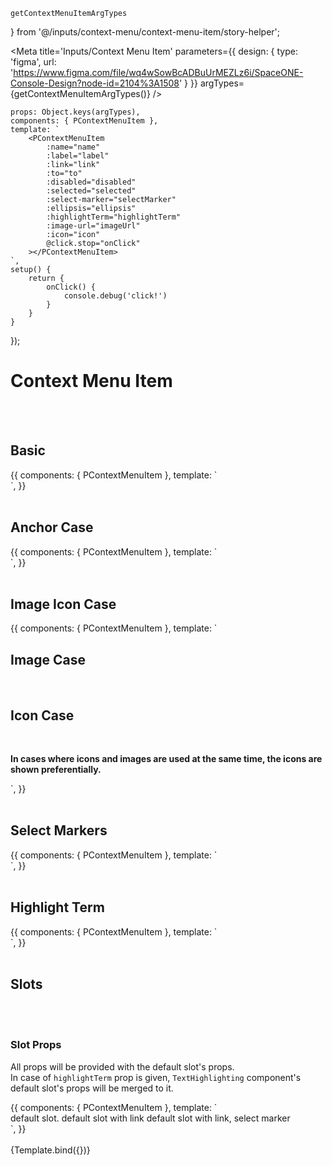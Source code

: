     getContextMenuItemArgTypes
} from '@/inputs/context-menu/context-menu-item/story-helper';


<Meta title='Inputs/Context Menu Item' parameters={{
    design: {
        type: 'figma',
        url: 'https://www.figma.com/file/wq4wSowBcADBuUrMEZLz6i/SpaceONE-Console-Design?node-id=2104%3A1508'
    }
}} argTypes={getContextMenuItemArgTypes()}
/>

    props: Object.keys(argTypes),
    components: { PContextMenuItem },
    template: `
        <PContextMenuItem
            :name="name"
            :label="label"
            :link="link"
            :to="to"
            :disabled="disabled"
            :selected="selected"
            :select-marker="selectMarker"
            :ellipsis="ellipsis"
            :highlightTerm="highlightTerm"
            :image-url="imageUrl"
            :icon="icon"
            @click.stop="onClick"
        ></PContextMenuItem>
    `,
    setup() {
        return {
            onClick() {
                console.debug('click!')
            }
        }
    }
});


# Context Menu Item
<br/>
<br/>

## Basic

<Canvas>
    <Story name="Basic">
        {{
            components: { PContextMenuItem },
            template: `
        <div class="border border-primary-1 p-4">
            <p-context-menu-item label="basic (mouse over me to check hover style)" />
            <p-context-menu-item label="disabled" disabled />
            <p-context-menu-item label="selected" selected />
            <p-context-menu-item label="long long long long long long long long long long long long long long long long long long long long long long long long long long long long long long long long long long long long label case" />
            <p-context-menu-item label="ellipsis, long long long long long long long long long long long long long long long long long long long long long long long long long long long long long long long long long long long long label case" ellipsis />
        </div>
    `,
        }}
    </Story>
</Canvas>

<br/>
<br/>

## Anchor Case

<Canvas>
    <Story name="Anchor Case">
        {{
            components: { PContextMenuItem },
            template: `
        <div class="border border-primary-1 p-4">
            <p-context-menu-item label="to (style is the same with the basic case)" :to="{}" />
            <p-context-menu-item label="link" link="http://google.com" />
            <p-context-menu-item label="link, disabled" link="http://google.com" disabled />
            <p-context-menu-item label="link, selected" link="http://google.com" selected />
            <p-context-menu-item label="link, long long long long long long long long long long long long long long long long long long long long long long long long long long long long long long long long long long long long label case" link="http://google.com" />
            <p-context-menu-item label="link, ellipsis, long long long long long long long long long long long long long long long long long long long long long long long long long long long long long long long long long long long long label case" link="http://google.com" ellipsis />
        </div>
    `,
        }}
    </Story>
</Canvas>

<br/>
<br/>

## Image Icon Case

<Canvas>
    <Story name="Image Icon Case">
        {{
            components: { PContextMenuItem },
            template: `
        <div>
            <h2>Image Case</h2>
            <div class="border border-primary-1 p-4">
                <p-context-menu-item image-url="ic_refresh" label="to (style is the same with the basic case)" />
                <p-context-menu-item image-url="ic_refresh" label="link" />
                <p-context-menu-item image-url="ic_refresh" label="link, disabled" disabled />
                <p-context-menu-item image-url="ic_refresh" label="link, selected" selected />
                <p-context-menu-item image-url="ic_refresh" label="link, long long long long long long long long long long long long long long long long long long long long long long long long long long long long long long long long long long long long label case" />
                <p-context-menu-item image-url="ic_refresh" label="link, ellipsis, long long long long long long long long long long long long long long long long long long long long long long long long long long long long long long long long long long long long label case" ellipsis />
                <p-context-menu-item image-url="ic_refresh" label="link, ellipsis, long long long long long long long long long long long long long long long long long long long long long long long long long long long long long long long long long long long long label case" select-marker="radio" />
            </div>
            <br/>
            <h2>Icon Case</h2>
            <div class="border border-primary-1 p-4">
                <p-context-menu-item icon="ic_refresh" label="to (style is the same with the basic case)" />
                <p-context-menu-item icon="ic_refresh" label="link" />
                <p-context-menu-item icon="ic_refresh" label="link, disabled" disabled />
                <p-context-menu-item icon="ic_refresh" label="link, selected" selected />
                <p-context-menu-item icon="ic_refresh" label="link, long long long long long long long long long long long long long long long long long long long long long long long long long long long long long long long long long long long long label case" />
                <p-context-menu-item icon="ic_refresh" label="link, ellipsis, long long long long long long long long long long long long long long long long long long long long long long long long long long long long long long long long long long long long label case" ellipsis />
                <p-context-menu-item icon="ic_refresh" label="link, ellipsis, long long long long long long long long long long long long long long long long long long long long long long long long long long long long long long long long long long long long label case" select-marker="radio" />
            </div>
            <br/>
            <p><b>In cases where icons and images are used at the same time, the icons are shown preferentially.</b></p>
        </div>
    `,
        }}
    </Story>
</Canvas>

<br/>
<br/>

## Select Markers

<Canvas>
    <Story name="Select Markers">
        {{
            components: { PContextMenuItem },
            template: `
        <div class="border border-primary-1 p-4">
            <p-context-menu-item label="selectMarker: checkbox" select-marker="checkbox" />
            <p-context-menu-item label="selectMarker: checkbox, link" select-marker="checkbox" link="https://google.com" />
            <p-context-menu-item label="selectMarker: checkbox, long long long long long long long long long long long long long long long long long long long long long long long long long long long long long long long long long long long long label case" select-marker="checkbox" />
            <p-context-menu-item label="selectMarker: checkbox, link, long long long long long long long long long long long long long long long long long long long long long long long long long long long long long long long long long long long long label case" select-marker="checkbox" link="https://google.com" />
            <p-context-menu-item label="selectMarker: checkbox, link, ellipsis, long long long long long long long long long long long long long long long long long long long long long long long long long long long long long long long long long long long long label case" select-marker="checkbox" link="https://google.com" ellipsis />
            <p-context-menu-item label="selectMarker: checkbox, selected" select-marker="checkbox" selected />
            <p-context-menu-item label="selectMarker: checkbox, disabled" select-marker="checkbox" disabled />
            <p-context-menu-item label="selectMarker: checkbox, selected, disabled" select-marker="checkbox" selected disabled />
            <p-context-menu-item label="selectMarker: radio" select-marker="radio" />
            <p-context-menu-item label="selectMarker: radio, disabled" select-marker="radio" disabled />
            <p-context-menu-item label="selectMarker: radio, selected" select-marker="radio" selected />
            <p-context-menu-item label="selectMarker: radio, selected, disabled" select-marker="radio" selected disabled />
        </div>
    `,
        }}
    </Story>
</Canvas>

<br/>
<br/>


## Highlight Term

<Canvas>
    <Story name="Highlight Term">
        {{
            components: { PContextMenuItem },
            template: `
        <div class="border border-primary-1 p-4">
            <p-context-menu-item label="This is the context menu item with highlight term 'highlight'. This uses Text Highlighting component internally." highlight-term="highlight" />
            <p-context-menu-item label="This is the context menu item with highlight term 'highlight' and with the link. This uses Text Highlighting component internally." highlight-term="highlight" link="https://google.com" />
            <p-context-menu-item label="This is the context menu item with highlight term 'highlight' and with the selected checkbox. This uses Text Highlighting component internally." highlight-term="highlight" select-marker="checkbox" selected />
            <p-context-menu-item label="This is the disabled context menu item with highlight term 'highlight'. This uses Text Highlighting component internally." highlight-term="highlight" disabled />
        </div>
    `,
        }}
    </Story>
</Canvas>

<br/>
<br/>


## Slots

<br/>
<br/>

### Slot Props

All props will be provided with the default slot's props. <br/>
In case of `highlightTerm` prop is given, `TextHighlighting` component's default slot's props will be merged to it. <br/>


<Canvas>
    <Story name="Slots">
        {{
            components: { PContextMenuItem },
            template: `
        <div>
            <p-context-menu-item>
                <span class="text-xl font-bold text-primary-dark">default slot.</span>
            </p-context-menu-item>
            <p-context-menu-item link="https://google.com">
                <span class="text-xl font-bold text-primary-dark">default slot with link</span>
            </p-context-menu-item>
            <p-context-menu-item link="https://google.com" select-marker="checkbox">
                <span class="text-xl font-bold text-primary-dark">default slot with link, select marker</span>
            </p-context-menu-item>
            <p-context-menu-item label="This is the text-list slot with highlight term." highlight-term="text-list">
                <template #text-list="{text, matched}">
                    <span class="text-xl font-bold text-primary-dark" :class="{'text-red': matched}">{{text}}</span>
                </template>
            </p-context-menu-item>
        </div>
    `,
        }}
    </Story>
</Canvas>

<br/>
<br/>



<Canvas>
    <Story name="Playground">
        {Template.bind({})}
    </Story>
</Canvas>

<ArgsTable story="Playground"/>

